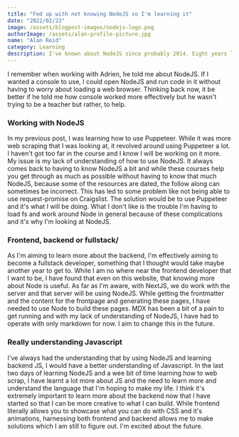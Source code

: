 ```yaml
---
title: "Fed up with not knowing NodeJS so I'm learning it"
date: "2022/02/23"
image: /assets/blogpost-images/nodejs-logo.png
authorImage: /assets/alan-profile-picture.jpg
name: "Alan Reid"
category: Learning
description: I've known about NodeJS since probably 2014. Eight years later, I'm only getting started with it. Better late than never.
---
```


I remember when working with Adrien, he told me about NodeJS. If I wanted a console to use, I could open NodeJS and run code in it without having to worry about loading a web browser. Thinking back now, it be better if he told me how console worked more effectively but he wasn't trying to be a teacher but rather, to help. 

### Working with NodeJS

In my previous post, I was learning how to use Puppeteer. While it was more web scraping that I was looking at, it revolved around using Puppeteer a lot. I haven't got too far in the course and I know I will be working on it more. My issue is my lack of understanding of how to use NodeJS. It always comes back to having to know NodeJS a bit and while these courses help you get through as much as possible without having to know that much NodeJS, because some of the resources are dated, the follow along can sometimes be incorrect. This has led to some problem like not being able to use request-promise on Craigslist. The solution would be to use Puppeteer and it's what I will be doing. What I don't like is the trouble I'm having to load fs and work around Node in general because of these complications and it's why I'm looking at NodeJS.

### Frontend, backend or fullstack/

As I'm aiming to learn more about the backend, I'm effectively aiming to become a fullstack developer, something that I thought would take maybe another year to get to. While I am no where near the frontend developer that I want to be, I have found that even on this website, that knowing more about Node is useful. As far as I'm aware, with NextJS, we do work with the server and that server will be using NodeJS. While getting the frontmatter and the content for the frontpage and generating these pages, I have needed to use Node to build these pages. MDX has been a bit of a pain to get running and with my lack of understanding of NodeJS, I have had to operate with only markdown for now. I aim to change this in the future. 

### Really understanding Javascript

I've always had the understanding that by using NodeJS and learning backend JS, I would have a better understanding of Javascript. In the last two days of learning NodeJS and a wee bit of time learning how to web scrap, I have learnt a lot more about JS and the need to learn more and understand the language that I'm hoping to make my life. I think it's extremely important to learn more about the backend now that I have started so that I can be more creative to what I can build. While frontend literally allows you to showcase what you can do with CSS and it's animations, harnessing both frontend and backend allows me to make solutions which I am still to figure out. I'm excited about the future. 
